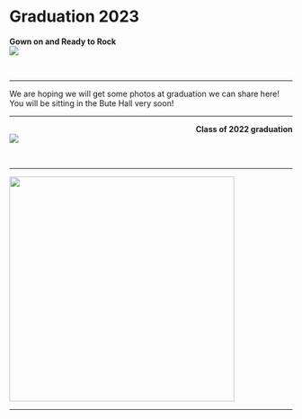 # Graduation 2023 {-}

<div>
<span style = "float: left;">**Gown on and Ready to Rock**</span>
<br>
<img src="images/gowns.jpg"> 
</div>


<div>
<br>
</div>

---

We are hoping we will get some photos at graduation we can share here! You will be sitting in the Bute Hall very soon!

---


<div>
<span style = "float: right;">**Class of 2022 graduation**</span>
<br>
<img src="images/class_of_2022.jpg"> 
</div>


<div>
<br>
</div>

---

<img src="images/UofGGrad.png" style="width: 400px;">

---